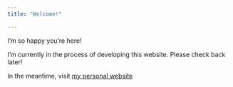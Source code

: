 ```yaml
---
title: "Welcome!"

---
```



I'm so happy you're here!

I'm currently in the process of developing this website. Please check back later!

In the meantime, visit [my personal website](https://angeliamiller.github.io)
